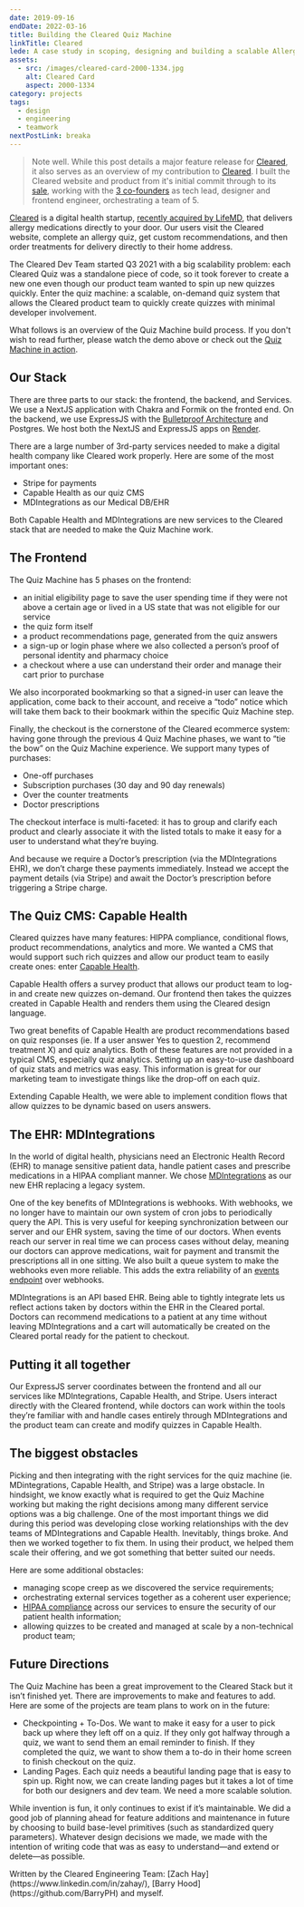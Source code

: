 ```yaml
---
date: 2019-09-16
endDate: 2022-03-16
title: Building the Cleared Quiz Machine
linkTitle: Cleared
lede: A case study in scoping, designing and building a scalable Allergy Diagnosis Quiz system for Cleared, a digital healthcare platform I've been working with.
assets:
  - src: /images/cleared-card-2000-1334.jpg
    alt: Cleared Card
    aspect: 2000-1334
category: projects
tags:
  - design
  - engineering
  - teamwork
nextPostLink: breaka
---
```


> Note well. While this post details a major feature release for [Cleared](https://www.getcleared.com), it also serves as an overview of my contribution to [Cleared](https://www.getcleared.com). I built the Cleared website and product from it's initial commit through to its [sale](https://www.crunchbase.com/acquisition/femd-acquires-cleared--a1f894e0), working with the [3 co-founders](https://www.crunchbase.com/organization/cleared) as tech lead, designer and frontend engineer, orchestrating a team of 5.

[Cleared](https://www.getcleared.com) is a digital health startup, [recently acquired by LifeMD](https://www.globenewswire.com/news-release/2022/01/12/2365613/6480/en/LifeMD-Expands-Patient-Offerings-by-Acquiring-Leading-Allergy-Telehealth-Platform.html), that delivers allergy medications directly to your door. Our users visit the Cleared website, complete an allergy quiz, get custom recommendations, and then order treatments for delivery directly to their home address.

<MediaDialogVideo
  aspect="cleared-square"
  src="https://cdn.callumflack.design/cleared_checkout.mp4"
  poster="/images/video-poster-cleared-checkout.jpg"
  caption="Custom checkout with multiple user options"
  showBorder
/>

The Cleared Dev Team started Q3 2021 with a big scalability problem: each Cleared Quiz was a standalone piece of code, so it took forever to create a new one even though our product team wanted to spin up new quizzes quickly. Enter the quiz machine: a scalable, on-demand quiz system that allows the Cleared product team to quickly create quizzes with minimal developer involvement.

What follows is an overview of the Quiz Machine build process. If you don't wish to read further, please watch the demo above or check out the [Quiz Machine in action](https://portal.getcleared.com/start/environmental-allergy-quiz).

## Our Stack

There are three parts to our stack: the frontend, the backend, and Services. We use a NextJS application with Chakra and Formik on the fronted end. On the backend, we use ExpressJS with the [Bulletproof Architecture](https://softwareontheroad.com/ideal-nodejs-project-structure/) and Postgres. We host both the NextJS and ExpressJS apps on [Render](https://render.com/).

There are a large number of 3rd-party services needed to make a digital health company like Cleared work properly. Here are some of the most important ones:

- Stripe for payments
- Capable Health as our quiz CMS
- MDIntegrations as our Medical DB/EHR

Both Capable Health and MDIntegrations are new services to the Cleared stack that are needed to make the Quiz Machine work.

## The Frontend

The Quiz Machine has 5 phases on the frontend:

- an initial eligibility page to save the user spending time if they were not above a certain age or lived in a US state that was not eligible for our service
- the quiz form itself
- a product recommendations page, generated from the quiz answers
- a sign-up or login phase where we also collected a person’s proof of personal identity and pharmacy choice
- a checkout where a use can understand their order and manage their cart prior to purchase

We also incorporated bookmarking so that a signed-in user can leave the application, come back to their account, and receive a “todo” notice which will take them back to their bookmark within the specific Quiz Machine step.

Finally, the checkout is the cornerstone of the Cleared ecommerce system: having gone through the previous 4 Quiz Machine phases, we want to “tie the bow” on the Quiz Machine experience. We support many types of purchases:

- One-off purchases
- Subscription purchases (30 day and 90 day renewals)
- Over the counter treatments
- Doctor prescriptions

The checkout interface is multi-faceted: it has to group and clarify each product and clearly associate it with the listed totals to make it easy for a user to understand what they’re buying.

And because we require a Doctor’s prescription (via the MDIntegrations EHR), we don’t charge these payments immediately. Instead we accept the payment details (via Stripe) and await the Doctor’s prescription before triggering a Stripe charge.

<MediaDialogVideo
  allowSound
  aspect="cleared-demo"
  src="https://cdn.callumflack.design/cleared_quiz_machine.mp4"
  poster="/images/video-poster-cleared_quiz_machine.jpg"
  caption="Note Quiz Machine demo, February 2020"
/>

## The Quiz CMS: Capable Health

Cleared quizzes have many features: HIPPA compliance, conditional flows, product recommendations, analytics and more. We wanted a CMS that would support such rich quizzes and allow our product team to easily create ones: enter [Capable Health](https://capablehealth.com/).

Capable Health offers a survey product that allows our product team to log-in and create new quizzes on-demand. Our frontend then takes the quizzes created in Capable Health and renders them using the Cleared design language.

Two great benefits of Capable Health are product recommendations based on quiz responses (ie. If a user answer Yes to question 2, recommend treatment X) and quiz analytics. Both of these features are not provided in a typical CMS, especially quiz analytics. Setting up an easy-to-use dashboard of quiz stats and metrics was easy. This information is great for our marketing team to investigate things like the drop-off on each quiz.

Extending Capable Health, we were able to implement condition flows that allow quizzes to be dynamic based on users answers.

## The EHR: MDIntegrations

In the world of digital health, physicians need an Electronic Health Record (EHR) to manage sensitive patient data, handle patient cases and prescribe medications in a HIPAA compliant manner. We chose [MDIntegrations](https://mdintegrations.com/) as our new EHR replacing a legacy system.

One of the key benefits of MDIntegrations is webhooks. With webhooks, we no longer have to maintain our own system of cron jobs to periodically query the API. This is very useful for keeping synchronization between our server and our EHR system, saving the time of our doctors. When events reach our server in real time we can process cases without delay, meaning our doctors can approve medications, wait for payment and transmit the prescriptions all in one sitting. We also built a queue system to make the webhooks even more reliable. This adds the extra reliability of an [events endpoint](https://blog.sequin.io/events-not-webhooks) over webhooks.

MDIntegrations is an API based EHR. Being able to tightly integrate lets us reflect actions taken by doctors within the EHR in the Cleared portal. Doctors can recommend medications to a patient at any time without leaving MDIntegrations and a cart will automatically be created on the Cleared portal ready for the patient to checkout.

## Putting it all together

Our ExpressJS server coordinates between the frontend and all our services like MDIntegrations, Capable Health, and Stripe. Users interact directly with the Cleared frontend, while doctors can work within the tools they’re familiar with and handle cases entirely through MDIntegrations and the product team can create and modify quizzes in Capable Health.

## The biggest obstacles

Picking and then integrating with the right services for the quiz machine (ie. MDintegrations, Capable Health, and Stripe) was a large obstacle. In hindsight, we know exactly what is required to get the Quiz Machine working but making the right decisions among many different service options was a big challenge. One of the most important things we did during this period was developing close working relationships with the dev teams of MDIntegrations and Capable Health. Inevitably, things broke. And then we worked together to fix them. In using their product, we helped them scale their offering, and we got something that better suited our needs.

Here are some additional obstacles:

- managing scope creep as we discovered the service requirements;
- orchestrating external services together as a coherent user experience;
- [HIPAA compliance](https://www.hhs.gov/hipaa/for-professionals/security/laws-regulations/index.html) across our services to ensure the security of our patient health information;
- allowing quizzes to be created and managed at scale by a non-technical product team;

<MediaDialogImage
  src="/images/cleared-quiz-machine-commits.jpg"
  alt="Quiz Machine commits tempo"
  aspect="cleared-commits"
  width={804}
  height={211}
  caption="Commit tempo with the final downhill slope representing release convergence"
/>

## Future Directions

The Quiz Machine has been a great improvement to the Cleared Stack but it isn’t finished yet. There are improvements to make and features to add. Here are some of the projects are team plans to work on in the future:

- Checkpointing + To-Dos. We want to make it easy for a user to pick back up where they left off on a quiz. If they only got halfway through a quiz, we want to send them an email reminder to finish. If they completed the quiz, we want to show them a to-do in their home screen to finish checkout on the quiz.
- Landing Pages. Each quiz needs a beautiful landing page that is easy to spin up. Right now, we can create landing pages but it takes a lot of time for both our designers and dev team. We need a more scalable solution.

While invention is fun, it only continues to exist if it’s maintainable. We did a good job of planning ahead for feature additions and maintenance in future by choosing to build base-level primitives (such as standardized query parameters). Whatever design decisions we made, we made with the intention of writing code that was as easy to understand—and extend or delete—as possible.

<Note>
  Written by the Cleared Engineering Team: [Zach
  Hay](https://www.linkedin.com/in/zahay/), [Barry
  Hood](https://github.com/BarryPH) and myself.
</Note>
